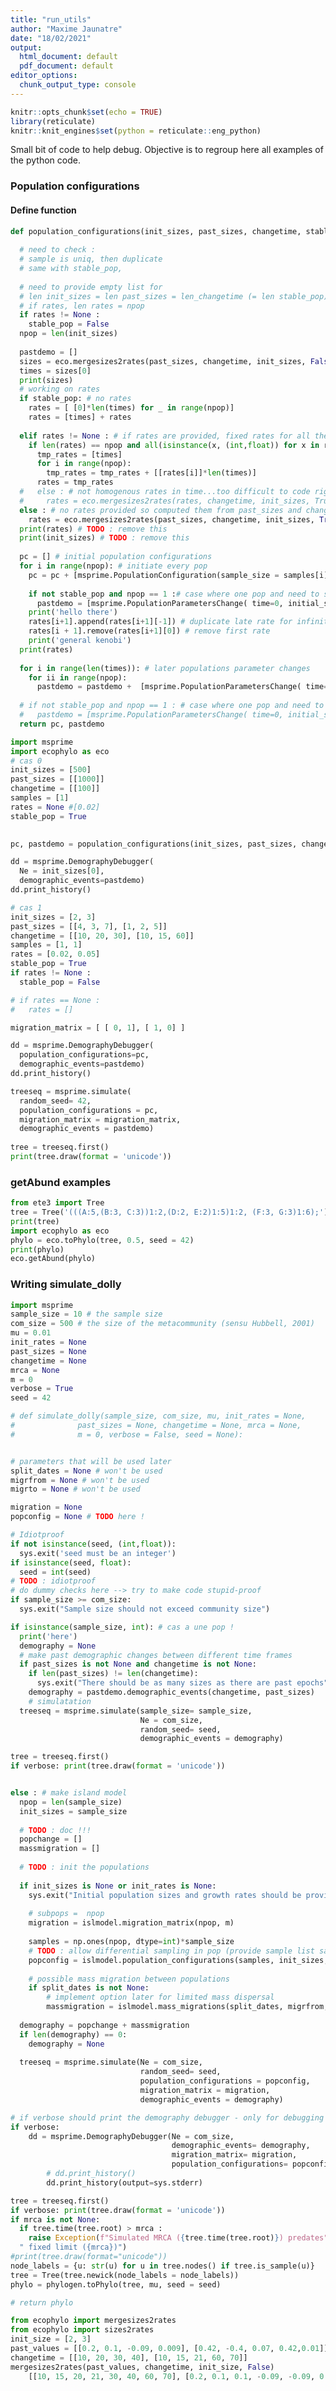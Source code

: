 ```yaml
---
title: "run_utils"
author: "Maxime Jaunatre"
date: "18/02/2021"
output:
  html_document: default
  pdf_document: default
editor_options:
  chunk_output_type: console
---
```


```r
knitr::opts_chunk$set(echo = TRUE)
library(reticulate)
knitr::knit_engines$set(python = reticulate::eng_python)
```

Small bit of code to help debug. Objective is to regroup here all examples of the python code.

### Population configurations

#### Define function
```python
def population_configurations(init_sizes, past_sizes, changetime, stable_pop, rates, samples):
  
  # need to check :
  # sample is uniq, then duplicate
  # same with stable_pop, 
  
  # need to provide empty list for 
  # len init_sizes = len past_sizes = len_changetime (= len stable_pop) = len samples
  # if rates, len rates = npop
  if rates != None :
    stable_pop = False
  npop = len(init_sizes)
  
  pastdemo = []
  sizes = eco.mergesizes2rates(past_sizes, changetime, init_sizes, False)
  times = sizes[0]
  print(sizes)
  # working on rates
  if stable_pop: # no rates
    rates = [ [0]*len(times) for _ in range(npop)]
    rates = [times] + rates
    
  elif rates != None : # if rates are provided, fixed rates for all the epochs
    if len(rates) == npop and all(isinstance(x, (int,float)) for x in rates):
      tmp_rates = [times]
      for i in range(npop):
        tmp_rates = tmp_rates + [[rates[i]]*len(times)]
      rates = tmp_rates
  #   else : # not homogenous rates in time...too difficult to code right now
  #     rates = eco.mergesizes2rates(rates, changetime, init_sizes, True)
  else : # no rates provided so computed them from past_sizes and changetime
    rates = eco.mergesizes2rates(past_sizes, changetime, init_sizes, True)
  print(rates) # TODO : remove this
  print(init_sizes) # TODO : remove this
  
  pc = [] # initial population configurations
  for i in range(npop): # initiate every pop
    pc = pc + [msprime.PopulationConfiguration(sample_size = samples[i], growth_rate= rates[i+1][0],  initial_size = init_sizes[i] )]
    
    if not stable_pop and npop == 1 :# case where one pop and need to set 1st rate. Sioux to set it as pastdemo and pop_config
      pastdemo = [msprime.PopulationParametersChange( time=0, initial_size = init_sizes[0], growth_rate = rates[i+1][0], population_id= 0) ]
    print('hello there')
    rates[i+1].append(rates[i+1][-1]) # duplicate late rate for infinity
    rates[i + 1].remove(rates[i+1][0]) # remove first rate
    print('general kenobi')
  print(rates)
  
  for i in range(len(times)): # later populations parameter changes
    for ii in range(npop):
      pastdemo = pastdemo +  [msprime.PopulationParametersChange( time=times[i], initial_size = sizes[ii+1][i], growth_rate = rates[ii+1][i], population_id= ii) ]
  
  # if not stable_pop and npop == 1 : # case where one pop and need to set 1st rate
  #   pastdemo = [msprime.PopulationParametersChange( time=0, initial_size = init_sizes[0], growth_rate = rates[0], population_id= 0) ] + pastdemo
  return pc, pastdemo

```



```python
import msprime
import ecophylo as eco
# cas 0
init_sizes = [500]
past_sizes = [[1000]]
changetime = [[100]]
samples = [1]
rates = None #[0.02]
stable_pop = True

  
pc, pastdemo = population_configurations(init_sizes, past_sizes, changetime, stable_pop, rates, samples)

dd = msprime.DemographyDebugger(
  Ne = init_sizes[0], 
  demographic_events=pastdemo)
dd.print_history()

# cas 1
init_sizes = [2, 3]
past_sizes = [[4, 3, 7], [1, 2, 5]]
changetime = [[10, 20, 30], [10, 15, 60]]
samples = [1, 1]
rates = [0.02, 0.05]
stable_pop = True
if rates != None :
  stable_pop = False

# if rates == None :
#   rates = []

migration_matrix = [ [ 0, 1], [ 1, 0] ]

dd = msprime.DemographyDebugger(
  population_configurations=pc, 
  demographic_events=pastdemo)
dd.print_history()

treeseq = msprime.simulate(
  random_seed= 42,
  population_configurations = pc,
  migration_matrix = migration_matrix,
  demographic_events = pastdemo)
  
tree = treeseq.first()
print(tree.draw(format = 'unicode'))
```

### getAbund examples
```python
from ete3 import Tree
tree = Tree('(((A:5,(B:3, C:3))1:2,(D:2, E:2)1:5)1:2, (F:3, G:3)1:6);')
print(tree)
import ecophylo as eco
phylo = eco.toPhylo(tree, 0.5, seed = 42)
print(phylo)
eco.getAbund(phylo)
```


### Writing simulate_dolly
```python
import msprime
sample_size = 10 # the sample size
com_size = 500 # the size of the metacommunity (sensu Hubbell, 2001)
mu = 0.01
init_rates = None
past_sizes = None
changetime = None
mrca = None
m = 0
verbose = True
seed = 42

# def simulate_dolly(sample_size, com_size, mu, init_rates = None, 
#              past_sizes = None, changetime = None, mrca = None, 
#              m = 0, verbose = False, seed = None):


# parameters that will be used later
split_dates = None # won't be used
migrfrom = None # won't be used
migrto = None # won't be used

migration = None
popconfig = None # TODO here !

# Idiotproof
if not isinstance(seed, (int,float)):
  sys.exit('seed must be an integer')
if isinstance(seed, float):
  seed = int(seed)
# TODO : idiotproof
# do dummy checks here --> try to make code stupid-proof
if sample_size >= com_size:
  sys.exit("Sample size should not exceed community size")

if isinstance(sample_size, int): # cas a une pop !
  print('here')
  demography = None
  # make past demographic changes between different time frames
  if past_sizes is not None and changetime is not None:
    if len(past_sizes) != len(changetime):
      sys.exit("There should be as many sizes as there are past epochs")
    demography = pastdemo.demographic_events(changetime, past_sizes)
    # simulatation
  treeseq = msprime.simulate(sample_size= sample_size,
                             Ne = com_size,
                             random_seed= seed,
                             demographic_events = demography)

tree = treeseq.first()
if verbose: print(tree.draw(format = 'unicode'))


else : # make island model
  npop = len(sample_size)
  init_sizes = sample_size
  
  # TODO : doc !!!
  popchange = []
  massmigration = []
  
  # TODO : init the populations
  
  if init_sizes is None or init_rates is None:
    sys.exit("Initial population sizes and growth rates should be provided when there are more than one population (npop>1)")
    
    # subpops =  npop
    migration = islmodel.migration_matrix(npop, m)
    
    samples = np.ones(npop, dtype=int)*sample_size
    # TODO : allow differential sampling in pop (provide sample list same length as npop)
    popconfig = islmodel.population_configurations(samples, init_sizes, init_rates)
    
    # possible mass migration between populations
    if split_dates is not None:
        # implement option later for limited mass dispersal
        massmigration = islmodel.mass_migrations(split_dates, migrfrom, migrto, migr = 1)
  
  demography = popchange + massmigration
  if len(demography) == 0:
    demography = None
  
  treeseq = msprime.simulate(Ne = com_size,
                             random_seed= seed,
                             population_configurations = popconfig,
                             migration_matrix = migration,
                             demographic_events = demography)

# if verbose should print the demography debugger - only for debugging purposes!!! 
if verbose: 
    dd = msprime.DemographyDebugger(Ne = com_size, 
                                    demographic_events= demography, 
                                    migration_matrix= migration, 
                                    population_configurations= popconfig)
        # dd.print_history()
        dd.print_history(output=sys.stderr)

tree = treeseq.first()
if verbose: print(tree.draw(format = 'unicode'))
if mrca is not None:
  if tree.time(tree.root) > mrca : 
    raise Exception(f"Simulated MRCA ({tree.time(tree.root)}) predates"+
  " fixed limit ({mrca})")
#print(tree.draw(format="unicode"))
node_labels = {u: str(u) for u in tree.nodes() if tree.is_sample(u)}
tree = Tree(tree.newick(node_labels = node_labels))
phylo = phylogen.toPhylo(tree, mu, seed = seed)

# return phylo
```

```python
from ecophylo import mergesizes2rates
from ecophylo import sizes2rates
init_size = [2, 3]
past_values = [[0.2, 0.1, -0.09, 0.009], [0.42, -0.4, 0.07, 0.42,0.01]]
changetime = [[10, 20, 30, 40], [10, 15, 21, 60, 70]]
mergesizes2rates(past_values, changetime, init_size, False)
    [[10, 15, 20, 21, 30, 40, 60, 70], [0.2, 0.1, 0.1, -0.09, -0.09, 0.009, 0.009, 0.009], [0.42, -0.4, 0.07, 0.07, 0.42, 0.42, 0.42, 0.01]]
    
```


